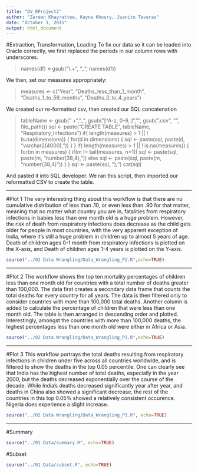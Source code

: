 ```yaml
---
title: "DV_RProject2"
author: "Zareen Khayrattee, Kayne Khoury, Juanito Taveras"
date: "October 1, 2015"
output: html_document
---
```

#Extraction, Transformation, Loading
To fix our data so it can be loaded into Oracle correctly, we first replaced the periods in our column rows with underscores. 

> names(df) <-gsub("\\.+", "_", names(df))


We then, set our measures appropriately:


> measures <- c("Year", "Deaths_less_than_1_month", "Deaths_1_to_59_months", "Deaths_0_to_4_years") 


We created our re-formatted csv, then created our SQL concatenation


> tableName <- gsub(" +", "_", gsub("[^A-z, 0-9, ]", "", gsub(".csv", "", file_path)))
sql <- paste("CREATE TABLE", tableName, "Respiratory_Infections")
if( length(measures) > 1 || ! is.na(dimensions)) {
  for(d in dimensions) {
    sql <- paste(sql, paste(d, "varchar2(4000),\n"))
  }
}
if( length(measures) > 1 || ! is.na(measures)) {
  for(m in measures) {
    if(m != tail(measures, n=1)) sql <- paste(sql, paste(m, "number(38,4),\n"))
    else sql <- paste(sql, paste(m, "number(38,4)\n"))
  }
}
sql <- paste(sql, ");")
cat(sql)


And pasted it into SQL developer. We ran this script, then imported our reformatted CSV to create the table.

----------------

#Plot 1
The very interesting thing about this workflow is that there are no cumulative distribution of less than .10, or even less than .90 for that matter, meaning that no matter what country you are in, fatalities from respiratory infections in babies less than one month old is a huge problem. However, the risk of death from respiratory infections does decrease as the child gets older for people in most countries, with the very apparent exception of India, where it's still a huge problem in children up to almost 5 years of age. Death of children ages 0-1 month from respiratory infections is plotted on the X-axis, and Death of children ages 1-4 years is plotted on the Y-axis.
```r
source("../02 Data Wrangling/Data_Wrangling_P2.R",echo=TRUE)
```

----------------

#Plot 2
The workflow shows the top ten mortality percentages of children less than one month old for countries with a total number of deaths greater than 100,000. The data first creates a secondary data frame that counts the total deaths for every country for all years. The data is then filtered only to consider countries with more than 100,000 total deaths. Another column is added to calculate the percentage of children that were less than one month old. The table is then arranged in descending order and plotted. Interestingly, amongst the countries with more than 100,000 deaths, the highest percentages less than one month old were either in Africa or Asia.

```r
source("../02 Data Wrangling/Data_Wrangling_P3.R",echo=TRUE)
```

----------------

#Plot 3
This workflow portrays the total deaths resulting from respiratory infections in children under five across all countries worldwide, and is filtered to show the deaths in the top 0.05 percentile. One can clearly see that India has the highest number of total deaths, especially in the year 2000, but the deaths decreased exponentially over the course of the decade.
While India's deaths decreased significantly year after year, and deaths in China also showed a significant decrease, the rest of the countries in this top 0.05% showed a relatively consistent occurence. Nigeria does experience a slight increase.

```r
source("../02 Data Wrangling/Data_Wrangling_P1.R", echo=TRUE)
```

----------------

#Summary
```r
source("../01 Data/summary.R", echo=TRUE)
```

#Subset
```r
source("../01 Data/subset.R", echo=TRUE)
```
